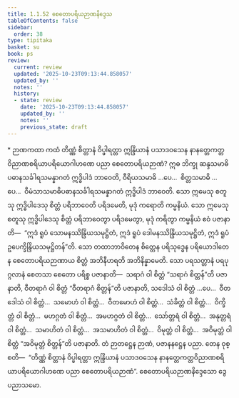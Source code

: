 ```yaml
---
title: 1.1.52 စေတောပရိယဉာဏနိဒ္ဒေသ
tableOfContents: false
sidebar:
  order: 38
type: tipitaka
basket: su
book: ps
review:
  current: review
  updated: '2025-10-23T09:13:44.858057'
  updated_by: ''
  notes: ''
  history:
  - state: review
    date: '2025-10-23T09:13:44.858057'
    updated_by: ''
    notes: ''
    previous_state: draft
---
```



<ReviewStatus review={frontmatter.review} showDetails={true} />

<HypothesisAnnotation frontmatter={frontmatter} />

<DynamicBreadcrumb />

<Paragraph type="center" book="ps">
* ဉာဏကထာ
</Paragraph>


<Division number="104" book="ps" e="ch" v="26" p="108">

<Paragraph number="625" book="ps">
ကထံ တိဏ္ဏံ စိတ္တာနံ ဝိပ္ဖါရတ္တာ ဣန္ဒြိယာနံ ပသာဒဝသေန နာနတ္တေကတ္တဝိညာဏစရိယာပရိယောဂါဟဏေ ပညာ စေတောပရိယဉာဏံ? ဣဓ ဘိက္ခု ဆန္ဒသမာဓိပဓာနသင်္ခါရသမန္နာဂတံ ဣဒ္ဓိပါဒံ ဘာဝေတိ, ဝီရိယသမာဓိ …ပေ…  စိတ္တသမာဓိ …ပေ…  ဝီမံသာသမာဓိပဓာနသင်္ခါရသမန္နာဂတံ ဣဒ္ဓိပါဒံ ဘာဝေတိ. သော ဣမေသု စတူသု ဣဒ္ဓိပါဒေသု စိတ္တံ ပရိဘာဝေတိ ပရိဒမေတိ, မုဒုံ ကရောတိ ကမ္မနိယံ. သော ဣမေသု စတူသု ဣဒ္ဓိပါဒေသု စိတ္တံ ပရိဘာဝေတွာ ပရိဒမေတွာ, မုဒုံ ကရိတွာ ကမ္မနိယံ ဧဝံ ပဇာနာတိ—  “ဣဒံ ရူပံ သောမနဿိန္ဒြိယသမုဋ္ဌိတံ, ဣဒံ ရူပံ ဒေါမနဿိန္ဒြိယသမုဋ္ဌိတံ, ဣဒံ ရူပံ ဥပေက္ခိန္ဒြိယသမုဋ္ဌိတန်”တိ. သော တထာဘာဝိတေန စိတ္တေန ပရိသုဒ္ဓေန ပရိယောဒါတေန စေတောပရိယဉာဏာယ စိတ္တံ အဘိနီဟရတိ အဘိနိန္နာမေတိ. သော ပရသတ္တာနံ ပရပုဂ္ဂလာနံ စေတသာ စေတော ပရိစ္စ ပဇာနာတိ—  သရာဂံ ဝါ စိတ္တံ “သရာဂံ စိတ္တန်”တိ ပဇာနာတိ, ဝီတရာဂံ ဝါ စိတ္တံ “ဝီတရာဂံ စိတ္တန်”တိ ပဇာနာတိ, သဒေါသံ ဝါ စိတ္တံ …ပေ…  ဝီတဒေါသံ ဝါ စိတ္တံ…  သမောဟံ ဝါ စိတ္တံ…  ဝီတမောဟံ ဝါ စိတ္တံ…  သံခိတ္တံ ဝါ စိတ္တံ…  ဝိက္ခိတ္တံ ဝါ စိတ္တံ…  မဟဂ္ဂတံ ဝါ စိတ္တံ…  အမဟဂ္ဂတံ ဝါ စိတ္တံ…  သော်တ္တရံ ဝါ စိတ္တံ…  အနုတ္တရံ ဝါ စိတ္တံ…  သမာဟိတံ ဝါ စိတ္တံ…  အသမာဟိတံ ဝါ စိတ္တံ…  ဝိမုတ္တံ ဝါ စိတ္တံ…  အဝိမုတ္တံ ဝါ စိတ္တံ “အဝိမုတ္တံ စိတ္တန်”တိ ပဇာနာတိ. တံ ဉာတဋ္ဌေန ဉာဏံ, ပဇာနနဋ္ဌေန ပညာ. တေန ဝုစ္စတိ—  “တိဏ္ဏံ စိတ္တာနံ ဝိပ္ဖါရတ္တာ ဣန္ဒြိယာနံ ပသာဒဝသေန နာနတ္တေကတ္တဝိညာဏစရိယာပရိယောဂါဟဏေ ပညာ စေတောပရိယဉာဏံ”.

</Paragraph>
</Division>

<Paragraph number="626" type="center" book="ps">
စေတောပရိယဉာဏနိဒ္ဒေသော ဒွေပညာသမော.
</Paragraph>